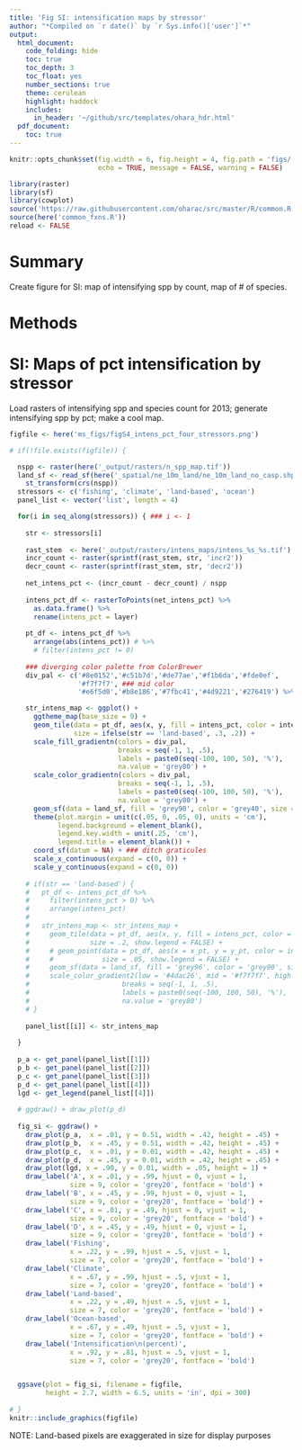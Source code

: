 ```yaml
---
title: 'Fig SI: intensification maps by stressor'
author: "*Compiled on `r date()` by `r Sys.info()['user']`*"
output: 
  html_document:
    code_folding: hide
    toc: true
    toc_depth: 3
    toc_float: yes
    number_sections: true
    theme: cerulean
    highlight: haddock
    includes: 
      in_header: '~/github/src/templates/ohara_hdr.html'
  pdf_document:
    toc: true
---
```


``` r

knitr::opts_chunk$set(fig.width = 6, fig.height = 4, fig.path = 'figs/',
                      echo = TRUE, message = FALSE, warning = FALSE)

library(raster)
library(sf)
library(cowplot)
source('https://raw.githubusercontent.com/oharac/src/master/R/common.R')
source(here('common_fxns.R'))
reload <- FALSE
```


# Summary

Create figure for SI: map of intensifying spp by count, map of # of species.

# Methods

# SI: Maps of pct intensification by stressor

Load rasters of intensifying spp and species count for 2013; generate intensifying spp by pct; make a cool map.

``` r

figfile <- here('ms_figs/figS4_intens_pct_four_stressors.png')

# if(!file.exists(figfile)) {

  nspp <- raster(here('_output/rasters/n_spp_map.tif'))
  land_sf <- read_sf(here('_spatial/ne_10m_land/ne_10m_land_no_casp.shp')) %>%
    st_transform(crs(nspp))
  stressors <- c('fishing', 'climate', 'land-based', 'ocean')
  panel_list <- vector('list', length = 4)

  for(i in seq_along(stressors)) { ### i <- 1
    
    str <- stressors[i]
    
    rast_stem  <- here('_output/rasters/intens_maps/intens_%s_%s.tif')
    incr_count <- raster(sprintf(rast_stem, str, 'incr2'))
    decr_count <- raster(sprintf(rast_stem, str, 'decr2'))
  
    net_intens_pct <- (incr_count - decr_count) / nspp
  
    intens_pct_df <- rasterToPoints(net_intens_pct) %>%
      as.data.frame() %>%
      rename(intens_pct = layer)
  
    pt_df <- intens_pct_df %>%
      arrange(abs(intens_pct)) # %>%
      # filter(intens_pct != 0)
    
    ### diverging color palette from ColorBrewer
    div_pal <- c('#8e0152','#c51b7d','#de77ae','#f1b6da','#fde0ef',
                 '#f7f7f7', ### mid color
                 '#e6f5d0','#b8e186','#7fbc41','#4d9221','#276419') %>% rev()

    str_intens_map <- ggplot() +
      ggtheme_map(base_size = 9) +
      geom_tile(data = pt_df, aes(x, y, fill = intens_pct, color = intens_pct), 
                size = ifelse(str == 'land-based', .3, .2)) +
      scale_fill_gradientn(colors = div_pal,
                           breaks = seq(-1, 1, .5), 
                           labels = paste0(seq(-100, 100, 50), '%'),
                           na.value = 'grey80') +
      scale_color_gradientn(colors = div_pal,
                           breaks = seq(-1, 1, .5), 
                           labels = paste0(seq(-100, 100, 50), '%'),
                           na.value = 'grey80') +
      geom_sf(data = land_sf, fill = 'grey90', color = 'grey40', size = .10) +
      theme(plot.margin = unit(c(.05, 0, .05, 0), units = 'cm'),
            legend.background = element_blank(),
            legend.key.width = unit(.25, 'cm'),
            legend.title = element_blank()) +
      coord_sf(datum = NA) + ### ditch graticules
      scale_x_continuous(expand = c(0, 0)) +
      scale_y_continuous(expand = c(0, 0))
    
    # if(str == 'land-based') {
    #   pt_df <- intens_pct_df %>%
    #     filter(intens_pct > 0) %>%
    #     arrange(intens_pct)
    #   
    #   str_intens_map <- str_intens_map +
    #     geom_tile(data = pt_df, aes(x, y, fill = intens_pct, color = intens_pct), 
    #               size = .2, show.legend = FALSE) +
    #     # geom_point(data = pt_df, aes(x = x_pt, y = y_pt, color = intens_pct),
    #     #            size = .05, show.legend = FALSE) +
    #     geom_sf(data = land_sf, fill = 'grey96', color = 'grey90', size = .05) +
    #     scale_color_gradient2(low = '#4dac26', mid = '#f7f7f7', high = '#d01c8b',
    #                       breaks = seq(-1, 1, .5), 
    #                       labels = paste0(seq(-100, 100, 50), '%'),
    #                       na.value = 'grey80')
    # }
      
    panel_list[[i]] <- str_intens_map
      
  }
  
  p_a <- get_panel(panel_list[[1]])
  p_b <- get_panel(panel_list[[2]])
  p_c <- get_panel(panel_list[[3]])
  p_d <- get_panel(panel_list[[4]])
  lgd <- get_legend(panel_list[[4]])
  
  # ggdraw() + draw_plot(p_d)
  
  fig_si <- ggdraw() +
    draw_plot(p_a,  x = .01, y = 0.51, width = .42, height = .45) +
    draw_plot(p_b,  x = .45, y = 0.51, width = .42, height = .45) +
    draw_plot(p_c,  x = .01, y = 0.01, width = .42, height = .45) +
    draw_plot(p_d,  x = .45, y = 0.01, width = .42, height = .45) +
    draw_plot(lgd, x = .90, y = 0.01, width = .05, height = 1) +
    draw_label('A', x = .01, y = .99, hjust = 0, vjust = 1, 
               size = 9, color = 'grey20', fontface = 'bold') +
    draw_label('B', x = .45, y = .99, hjust = 0, vjust = 1, 
               size = 9, color = 'grey20', fontface = 'bold') +
    draw_label('C', x = .01, y = .49, hjust = 0, vjust = 1, 
               size = 9, color = 'grey20', fontface = 'bold') +
    draw_label('D', x = .45, y = .49, hjust = 0, vjust = 1, 
               size = 9, color = 'grey20', fontface = 'bold') +
    draw_label('Fishing',
               x = .22, y = .99, hjust = .5, vjust = 1, 
               size = 7, color = 'grey20', fontface = 'bold') +
    draw_label('Climate',
               x = .67, y = .99, hjust = .5, vjust = 1, 
               size = 7, color = 'grey20', fontface = 'bold') +
    draw_label('Land-based',
               x = .22, y = .49, hjust = .5, vjust = 1, 
               size = 7, color = 'grey20', fontface = 'bold') +
    draw_label('Ocean-based',
               x = .67, y = .49, hjust = .5, vjust = 1, 
               size = 7, color = 'grey20', fontface = 'bold') +
    draw_label('Intensification\n(percent)',
               x = .92, y = .81, hjust = .5, vjust = 1, 
               size = 7, color = 'grey20', fontface = 'bold')


  ggsave(plot = fig_si, filename = figfile,
         height = 2.7, width = 6.5, units = 'in', dpi = 300)
  
# }
knitr::include_graphics(figfile)

```

NOTE: Land-based pixels are exaggerated in size for display purposes

